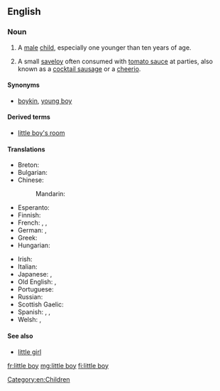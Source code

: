 {{rfd}}
==English==

===Noun===
{{en-noun|head=[[little]] [[boy]]}}

# A [[male]] [[child]], especially one younger than ten years of age.
# {{context|AU|NZ|lang=en}} A small [[saveloy]] often consumed with [[tomato sauce]] at parties, also known as a [[cocktail sausage]] or a [[cheerio]].

====Synonyms====
* {{sense|male child}} [[boykin]], [[young boy]]

====Derived terms====
* [[little boy's room]]

====Translations====
{{trans-top|a diminutive male child}}
* Breton: {{t+|br|paotr|m}}
* Bulgarian: {{t+|bg|момченце|n|tr=momčence}}
* Chinese:
*: Mandarin: {{t|cmn|小男孩|tr=xiǎonánhái|sc=Hani}}
* Esperanto: {{t|eo|knabeto}}
* Finnish: {{t+|fi|pikkupoika}}
* French: {{t+|fr|garçonnet|m}}, {{t+|fr|petit|m}}, {{t+|fr|gamin|m}}
* German: {{t|de|Knäbchen|n}}, {{t|de|Knäblein|n}}
* Greek: {{t+|el|αγοράκι|n}}
* Hungarian: {{t+|hu|kisfiú}}
{{trans-mid}}
* Irish: {{t+|ga|buachaill|m}}
* Italian: {{t+|it|bambino|m}}
* Japanese: {{t+|ja|男の子|tr=おとこのこ, otoko no ko}}, {{t+|ja|男児|tr=だんじ, danji}}
* Old English: {{t|ang|cnafa|m}}, {{t|ang|cniht|m}}
* Portuguese: {{t+|pt|rapaz|m}}
* Russian: {{t+|ru|ма́льчик|m}}
* Scottish Gaelic: {{t+|gd|balachan|m}}
* Spanish: {{t+|es|niño|m}}, {{t|es|chiquito|m}}, {{t|es|chiquitin|m}}
* Welsh: {{t|cy|bachgennyn|m}}, {{t|cy|bachgenyn|m}}
{{trans-bottom}}

====See also====
* [[little girl]]

[[Category:en:Children]]

[[fr:little boy]]
[[mg:little boy]]
[[fi:little boy]]